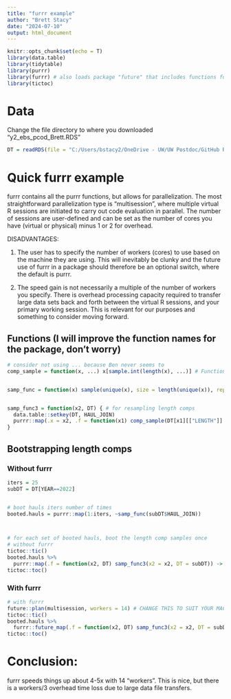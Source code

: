 ```yaml
---
title: "furrr example"
author: "Brett Stacy"
date: "2024-07-10"
output: html_document
---
```


```r
knitr::opts_chunk$set(echo = T)
library(data.table)
library(tidytable)
library(purrr)
library(furrr) # also loads package "future" that includes functions for setting up parallel computing
library(tictoc)
```

# Data

Change the file directory to where you downloaded "y2_ebs_pcod_Brett.RDS"

```r
DT = readRDS(file = "C:/Users/bstacy2/OneDrive - UW/UW Postdoc/GitHub Repos/y2_ebs_pcod_Brett.RDS")
```

# Quick furrr example

furrr contains all the purrr functions, but allows for parallelization. The most straightforward parallelization type is "multisession", where multiple virtual R sessions are initiated to carry out code evaluation in parallel. The number of sessions are user-defined and can be set as the number of cores you have (virtual or physical) minus 1 or 2 for overhead. 

DISADVANTAGES:

  1. The user has to specify the number of workers (cores) to use based on the machine they are using. This will inevitably be clunky and the future use of furrr in a package should therefore be an optional switch, where the default is purrr. 
  
  2. The speed gain is not necessarily a multiple of the number of workers you specify. There is overhead processing capacity required to transfer large data sets back and forth between the virtual R sessions, and your primary working session. This is relevant for our purposes and something to consider moving forward.


## Functions (I will improve the function names for the package, don't worry)
```r
# consider not using ... because Ben never seems to
comp_sample = function(x, ...) x[sample.int(length(x), ...)] # Function for random sampling length comps that can handle n=1 samples. This is important because base::sample does weird stuff when n=1 and there are for e.g., ~19 samples of length 1 in 2022.


samp_func = function(x) sample(unique(x), size = length(unique(x)), replace = T) # for resampling hauls


samp_func3 = function(x2, DT) { # for resampling length comps
  data.table::setkey(DT, HAUL_JOIN)
  purrr::map(.x = x2, .f = function(x1) comp_sample(DT[x1][["LENGTH"]] %>% rep(DT[x1][["SUM_FREQUENCY"]]), replace = T)) 
} 

```


## Bootstrapping length comps 

### Without furrr

```r
iters = 25
subDT = DT[YEAR==2022]


# boot hauls iters number of times
booted.hauls = purrr::map(1:iters, ~samp_func(subDT$HAUL_JOIN))



# for each set of booted hauls, boot the length comp samples once
# without furrr
tictoc::tic()
booted.hauls %>%
  purrr::map(.f = function(x2, DT) samp_func3(x2 = x2, DT = subDT)) -> booted.lengths
tictoc::toc()
```



### With furrr

```r
# with furrr
future::plan(multisession, workers = 14) # CHANGE THIS TO SUIT YOUR MACHINE AND NEEDS
tictoc::tic()
booted.hauls %>%
  furrr::future_map(.f = function(x2, DT) samp_func3(x2 = x2, DT = subDT), .options = furrr_options(seed = TRUE)) -> booted.lengths2 
tictoc::toc()
```
# Conclusion:

furrr speeds things up about 4-5x with 14 "workers". This is nice, but there is a workers/3 overhead time loss due to large data file transfers. 
